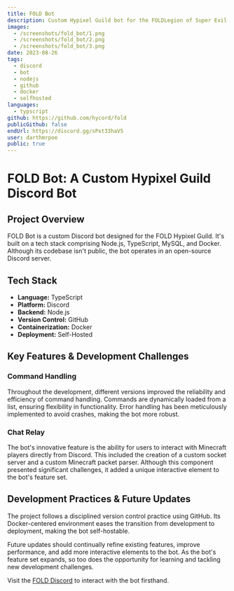```yaml
---
title: FOLD Bot
description: Custom Hypixel Guild bot for the FOLDLegion of Super Evil hypixel guild.
images:
  - /screenshots/fold_bot/1.png
  - /screenshots/fold_bot/2.png
  - /screenshots/fold_bot/3.png
date: 2023-08-26
tags:
  - discord
  - bot
  - nodejs
  - github
  - docker
  - selfhosted
languages:
  - typscript
github: https://github.com/hycord/fold
publicGithub: false
endUrl: https://discord.gg/sPxt33haV5
user: darthmrpoe
public: true
---
```


# FOLD Bot: A Custom Hypixel Guild Discord Bot

## Project Overview

FOLD Bot is a custom Discord bot designed for the FOLD Hypixel Guild. It's built on a tech stack comprising Node.js, TypeScript, MySQL, and Docker. Although its codebase isn't public, the bot operates in an open-source Discord server.

## Tech Stack

- **Language:** TypeScript
- **Platform:** Discord
- **Backend:** Node.js
- **Version Control:** GitHub
- **Containerization:** Docker
- **Deployment:** Self-Hosted

## Key Features & Development Challenges

### Command Handling

Throughout the development, different versions improved the reliability and efficiency of command handling. Commands are dynamically loaded from a list, ensuring flexibility in functionality. Error handling has been meticulously implemented to avoid crashes, making the bot more robust.

### Chat Relay

The bot's innovative feature is the ability for users to interact with Minecraft players directly from Discord. This included the creation of a custom socket server and a custom Minecraft packet parser. Although this component presented significant challenges, it added a unique interactive element to the bot's feature set.

## Development Practices & Future Updates

The project follows a disciplined version control practice using GitHub. Its Docker-centered environment eases the transition from development to deployment, making the bot self-hostable.

Future updates should continually refine existing features, improve performance, and add more interactive elements to the bot. As the bot's feature set expands, so too does the opportunity for learning and tackling new development challenges.

Visit the [FOLD Discord](https://discord.gg/sPxt33haV5) to interact with the bot firsthand.
